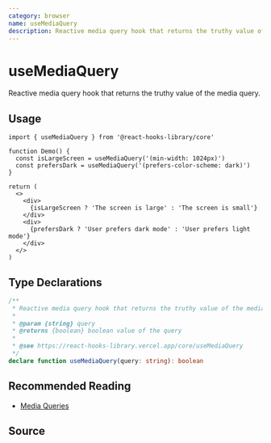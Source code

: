 ```yaml
---
category: browser
name: useMediaQuery
description: Reactive media query hook that returns the truthy value of the media query.
---
```



<Playground>
  <Demo />
</Playground>

# useMediaQuery

Reactive media query hook that returns the truthy value of the media query.

## Usage

```tsx
import { useMediaQuery } from '@react-hooks-library/core'

function Demo() {
  const isLargeScreen = useMediaQuery('(min-width: 1024px)')
  const prefersDark = useMediaQuery('(prefers-color-scheme: dark)')
}

return (
  <>
    <div>
      {isLargeScreen ? 'The screen is large' : 'The screen is small'}
    </div>
    <div>
      {prefersDark ? 'User prefers dark mode' : 'User prefers light mode'}
    </div>
  </>
)
```

## Type Declarations

```typescript
/**
 * Reactive media query hook that returns the truthy value of the media query.
 *
 * @param {string} query
 * @returns {boolean} boolean value of the query
 *
 * @see https://react-hooks-library.vercel.app/core/useMediaQuery
 */
declare function useMediaQuery(query: string): boolean
```

## Recommended Reading

- [Media Queries](https://developer.mozilla.org/en-US/docs/Web/CSS/Media_Queries/Using_media_queries)

## Source

<Source name="useMediaQuery" pkg="core" />
